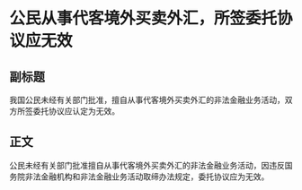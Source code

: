# 公民从事代客境外买卖外汇，所签委托协议应无效
## 副标题
我国公民未经有关部门批准，擅自从事代客境外买卖外汇的非法金融业务活动，双方所签委托协议应认定为无效。
## 正文
公民未经有关部门批准擅自从事代客境外买卖外汇的非法金融业务活动，因违反国务院非法金融机构和非法金融业务活动取缔办法规定，委托协议应为无效。